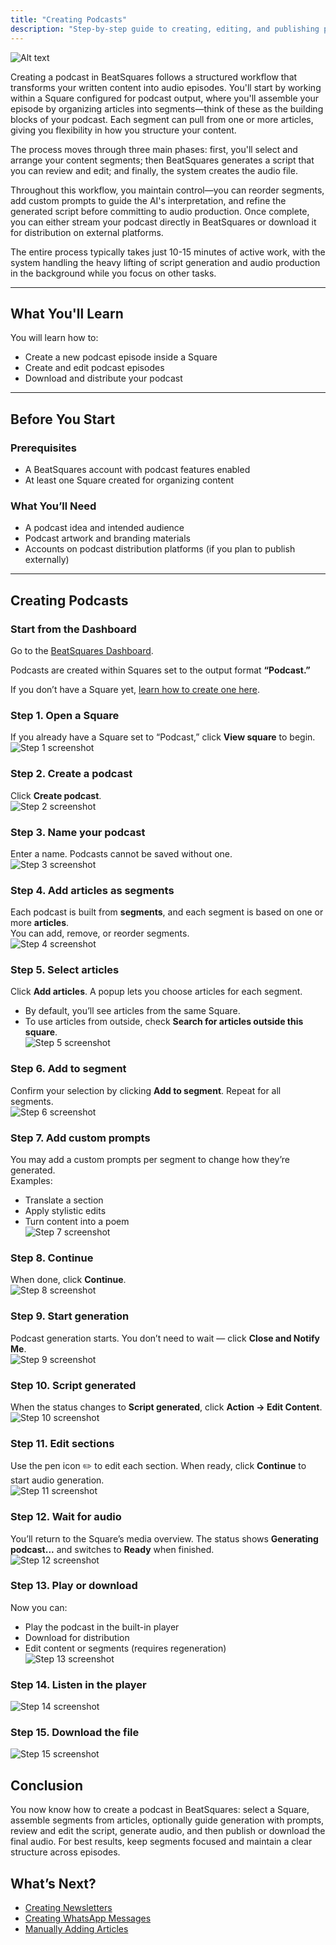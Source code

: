 ```yaml
---
title: "Creating Podcasts"
description: "Step-by-step guide to creating, editing, and publishing podcast content using BeatSquares' podcast creation tools"
---
```


![Alt text](/images/podcast_preview.png)


Creating a podcast in BeatSquares follows a structured workflow that transforms your written content into audio episodes. You'll start by working within a Square configured for podcast output, where you'll assemble your episode by organizing articles into segments—think of these as the building blocks of your podcast. Each segment can pull from one or more articles, giving you flexibility in how you structure your content.

The process moves through three main phases: first, you'll select and arrange your content segments; then BeatSquares generates a script that you can review and edit; and finally, the system creates the audio file. 

Throughout this workflow, you maintain control—you can reorder segments, add custom prompts to guide the AI's interpretation, and refine the generated script before committing to audio production. Once complete, you can either stream your podcast directly in BeatSquares or download it for distribution on external platforms.

The entire process typically takes just 10-15 minutes of active work, with the system handling the heavy lifting of script generation and audio production in the background while you focus on other tasks.

---

## What You'll Learn

You will learn how to:
- Create a new podcast episode inside a Square
- Create and edit podcast episodes
- Download and distribute your podcast

---

## Before You Start

### Prerequisites
- A BeatSquares account with podcast features enabled  
- At least one Square created for organizing content  

### What You’ll Need
- A podcast idea and intended audience  
- Podcast artwork and branding materials  
- Accounts on podcast distribution platforms (if you plan to publish externally)

---

## Creating Podcasts

### Start from the Dashboard

Go to the [BeatSquares Dashboard](https://app.beatsquares.com/).  

Podcasts are created within Squares set to the output format **“Podcast.”**  

If you don’t have a Square yet, [learn how to create one here](/core-features/creating-squares).

### Step 1. Open a Square
If you already have a Square set to “Podcast,” click **View square** to begin.  
![Step 1 screenshot](https://images.tango.us/workflows/b81f753c-c0f6-446d-86d9-a605ade7c0c9/steps/59604030-fa34-4e54-80c5-23d28eb8db10/b81ea10a-b412-40eb-a4bd-28d225f5592a.png)

### Step 2. Create a podcast
Click **Create podcast**.  
![Step 2 screenshot](https://images.tango.us/workflows/b81f753c-c0f6-446d-86d9-a605ade7c0c9/steps/de2ade41-8a3b-42e1-8b61-22e82e6beb93/8f9e9766-54d6-4692-ab78-38a928696854.png)

### Step 3. Name your podcast
Enter a name. Podcasts cannot be saved without one.  
![Step 3 screenshot](https://images.tango.us/workflows/b81f753c-c0f6-446d-86d9-a605ade7c0c9/steps/84990d97-8cf6-484a-bd1a-9c2482f5c69e/533358d1-6978-41be-962f-5cb222010f4d.png)

### Step 4. Add articles as segments
Each podcast is built from **segments**, and each segment is based on one or more **articles**.  
You can add, remove, or reorder segments.  
![Step 4 screenshot](https://images.tango.us/workflows/b81f753c-c0f6-446d-86d9-a605ade7c0c9/steps/717e847b-e1e3-42c2-a650-17e1c381e3cc/767185b4-d546-43b9-af3c-62ddb00c43a3.png)

### Step 5. Select articles
Click **Add articles**. A popup lets you choose articles for each segment.  
- By default, you’ll see articles from the same Square.  
- To use articles from outside, check **Search for articles outside this square**.  
![Step 5 screenshot](https://images.tango.us/workflows/b81f753c-c0f6-446d-86d9-a605ade7c0c9/steps/c51cc63d-e94f-4291-8b58-987546177073/462c7812-15e6-4435-984d-b376c4d6380f.png)

### Step 6. Add to segment
Confirm your selection by clicking **Add to segment**. Repeat for all segments.  
![Step 6 screenshot](https://images.tango.us/workflows/b81f753c-c0f6-446d-86d9-a605ade7c0c9/steps/5c5e5121-2a4e-4016-a382-d6289c0c2c90/38d0353c-c302-417a-ba77-f462c0b8c577.png)

### Step 7. Add custom prompts
You may add a custom prompts per segment to change how they’re generated.  
Examples:  
- Translate a section  
- Apply stylistic edits  
- Turn content into a poem  
![Step 7 screenshot](https://images.tango.us/workflows/b81f753c-c0f6-446d-86d9-a605ade7c0c9/steps/f7b654f8-371f-4a68-9b62-dd685e8b48f3/831adf3e-b4de-4824-82e7-77795404c164.png)

### Step 8. Continue
When done, click **Continue**.  
![Step 8 screenshot](https://images.tango.us/workflows/b81f753c-c0f6-446d-86d9-a605ade7c0c9/steps/d5958d2c-919d-4eaf-b670-a69590efd261/9f901a60-4f63-4170-a9e2-64bee1f62d4f.png)

### Step 9. Start generation
Podcast generation starts. You don’t need to wait — click **Close and Notify Me**.  
![Step 9 screenshot](https://images.tango.us/workflows/b81f753c-c0f6-446d-86d9-a605ade7c0c9/steps/8dd8fc40-1333-4f84-ba77-1ae0d07e8b9e/bb139680-e31d-46a5-98aa-7adcf267e5cc.png)

### Step 10. Script generated
When the status changes to **Script generated**, click **Action → Edit Content**.  
![Step 10 screenshot](https://images.tango.us/workflows/b81f753c-c0f6-446d-86d9-a605ade7c0c9/steps/12ff3e51-301b-4c83-988a-bf50c0bb7d8d/472c40a8-5fac-4745-a040-1a44aa6243fc.png)

### Step 11. Edit sections
Use the pen icon ✏️ to edit each section. When ready, click **Continue** to start audio generation.  
![Step 11 screenshot](https://images.tango.us/workflows/b81f753c-c0f6-446d-86d9-a605ade7c0c9/steps/bc63eb04-20b8-4233-8bde-e54eec468f56/5c99dea0-32e0-4664-a883-1f2f134184f7.png)

### Step 12. Wait for audio
You’ll return to the Square’s media overview. The status shows **Generating podcast...** and switches to **Ready** when finished.  
![Step 12 screenshot](https://images.tango.us/workflows/b81f753c-c0f6-446d-86d9-a605ade7c0c9/steps/eeb57419-76dc-4e43-ab71-6fe917b197a9/0e724e5b-a86d-465e-a735-caa0dae29c7f.png)

### Step 13. Play or download
Now you can:  
- Play the podcast in the built-in player  
- Download for distribution  
- Edit content or segments (requires regeneration)  
![Step 13 screenshot](https://images.tango.us/workflows/b81f753c-c0f6-446d-86d9-a605ade7c0c9/steps/8bacf8a5-dc67-4269-864e-3963f0dae88d/291c3787-2ebe-4d96-812b-2149147989fa.png)

### Step 14. Listen in the player
![Step 14 screenshot](https://images.tango.us/workflows/b81f753c-c0f6-446d-86d9-a605ade7c0c9/steps/5d7f3667-61c5-4be9-b102-72b371c61f09/148aabc2-3010-4a1f-aa2e-4accb84a7332.png)

### Step 15. Download the file
![Step 15 screenshot](https://images.tango.us/workflows/b81f753c-c0f6-446d-86d9-a605ade7c0c9/steps/37331714-92b9-4a50-b4cf-c5c7935a093a/dc8c0be5-9955-43af-a0a8-21e88a2686c8.png)

## Conclusion

You now know how to create a podcast in BeatSquares: select a Square, assemble segments from articles, optionally guide generation with prompts, review and edit the script, generate audio, and then publish or download the final audio. For best results, keep segments focused and maintain a clear structure across episodes.


## What’s Next?

- [Creating Newsletters](/core-features/creating-newsletters)  
- [Creating WhatsApp Messages](/core-features/creating-whatsapp-messages)  
- [Manually Adding Articles](/core-features/manually-adding-articles)  


